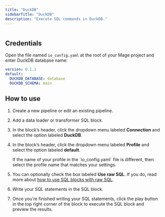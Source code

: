 ```yaml
---
title: "DuckDB"
sidebarTitle: "DuckDB"
description: "Execute SQL commands in DuckDB."
---
```


<Frame>
  <img 
      alt="" 
      src="https://miro.medium.com/v2/resize:fit:1400/format:webp/0*Qcgc4cmJk5lFGBwi.png" 
  />
</Frame>

## Credentials

Open the file named `io_config.yaml` at the root of your Mage project and enter DuckDB database name:

```yaml
version: 0.1.1
default:
  DUCKDB_DATABASE: database
  DUCKDB_SCHEMA: main
```

## How to use

1. Create a new pipeline or edit an existing pipeline.

1. Add a data loader or transformer SQL block.

1. In the block’s header, click the dropdown menu labeled <b>Connection</b> and select the option
labeled <b>DuckDB</b>.

1. In the block’s header, click the dropdown menu labeled <b>Profile</b> and select the option
labeled <b>default</b>.

    <Note>
        If the name of your profile in the `io_config.yaml` file is different,
        then select the profile name that matches your settings.
    </Note>

1. You can optionally check the box labeled <b>Use raw SQL</b>.
If you do, read more about [how to use SQL blocks with raw SQL](/guides/blocks/sql-blocks#using-raw-sql).

1. Write your SQL statements in the SQL block.

1. Once you’re finished writing your SQL statements,
click the play button in the top right corner of the block to execute the SQL block and preview
the results.
